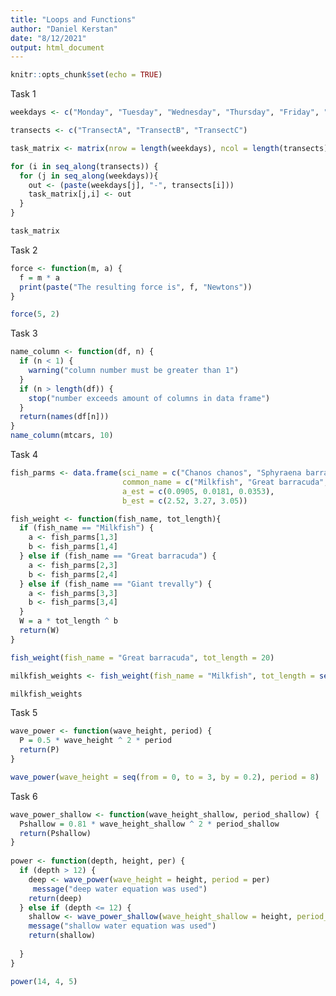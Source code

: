 ```yaml
---
title: "Loops and Functions"
author: "Daniel Kerstan"
date: "8/12/2021"
output: html_document
---
```


```r
knitr::opts_chunk$set(echo = TRUE)
```

Task 1
```r
weekdays <- c("Monday", "Tuesday", "Wednesday", "Thursday", "Friday", "Saturday", "Sunday")

transects <- c("TransectA", "TransectB", "TransectC")

task_matrix <- matrix(nrow = length(weekdays), ncol = length(transects))

for (i in seq_along(transects)) {
  for (j in seq_along(weekdays)){
    out <- (paste(weekdays[j], "-", transects[i]))
    task_matrix[j,i] <- out
  }
}

task_matrix
```

Task 2

```r
force <- function(m, a) {
  f = m * a
  print(paste("The resulting force is", f, "Newtons"))
}

force(5, 2)
```

Task 3

```r
name_column <- function(df, n) {
  if (n < 1) {
    warning("column number must be greater than 1")
  }
  if (n > length(df)) {
    stop("number exceeds amount of columns in data frame")
  }
  return(names(df[n]))
}
name_column(mtcars, 10)
```

Task 4

```r
fish_parms <- data.frame(sci_name = c("Chanos chanos", "Sphyraena barracuda", "Caranx ignobilis"), 
                         common_name = c("Milkfish", "Great barracuda", "Giant trevally"),
                         a_est = c(0.0905, 0.0181, 0.0353),
                         b_est = c(2.52, 3.27, 3.05))

fish_weight <- function(fish_name, tot_length){
  if (fish_name == "Milkfish") {
    a <- fish_parms[1,3]
    b <- fish_parms[1,4]
  } else if (fish_name == "Great barracuda") {
    a <- fish_parms[2,3]
    b <- fish_parms[2,4]
  } else if (fish_name == "Giant trevally") {
    a <- fish_parms[3,3]
    b <- fish_parms[3,4]
  }
  W = a * tot_length ^ b
  return(W)
}

fish_weight(fish_name = "Great barracuda", tot_length = 20)

milkfish_weights <- fish_weight(fish_name = "Milkfish", tot_length = seq(from = 0, to = 100, by = 1))

milkfish_weights
```
Task 5


```r
wave_power <- function(wave_height, period) {
  P = 0.5 * wave_height ^ 2 * period
  return(P)
}

wave_power(wave_height = seq(from = 0, to = 3, by = 0.2), period = 8)
```
Task 6

```r
wave_power_shallow <- function(wave_height_shallow, period_shallow) {
  Pshallow = 0.81 * wave_height_shallow ^ 2 * period_shallow
  return(Pshallow)
}
  
power <- function(depth, height, per) {
  if (depth > 12) {
    deep <- wave_power(wave_height = height, period = per)
     message("deep water equation was used")
    return(deep)
  } else if (depth <= 12) {
    shallow <- wave_power_shallow(wave_height_shallow = height, period_shallow = per)
    message("shallow water equation was used")
    return(shallow)
    
  }
}

power(14, 4, 5)
  
```

